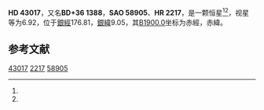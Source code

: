 {{Starbox begin
| name = HD 43017
}}
{{Starbox observe
| epoch = [[J2000.0|J2000.0]]
| constell = {{星座名待查}}<ref name=SIMBAD>{{cite web
 | url=http://simbad.u-strasbg.fr/simbad/sim-id?Ident=HR+2217
 | title=Pulsating variable Star
 | publisher=Centre de Données astronomiques de Strasbourg
 | work=SIMBAD
 | accessdate=2012-07-13
 | archive-date=2016-03-17
 | archive-url=https://web.archive.org/web/20160317011625/http://simbad.u-strasbg.fr/simbad/sim-id?Ident=HR+2217
 | dead-url=no
 }}</ref><ref name=DATA>{{cite web
 | url=http://vizier.u-strasbg.fr/viz-bin/VizieR-5?-out.add=.&-source=5050&-corr=PK=HR&-out.max=9999&HR=2217
 | title=VizieR Detailed Page
 | accessdate=2012-07-13
 | archive-date=2016-03-04
 | archive-url=https://web.archive.org/web/20160304235023/http://vizier.u-strasbg.fr/viz-bin/VizieR-5?-out.add=.&-source=5050&-corr=PK=HR&-out.max=9999&HR=2217
 | dead-url=no
 }}</ref>
| 星官 = 
| ra = {{RA|6|15|39}}<ref name=SIMBAD /><ref name=DATA />
| dec = {{DEC|+36|8|55}}<ref name=SIMBAD /><ref name=DATA />
| appmag_v = 6.92<ref name=SIMBAD /><ref name=DATA />
}}
{{Starbox character
| class = F4IV<ref name=SIMBAD /><ref name=DATA />
| b-v = 0.45<ref name=SIMBAD /><ref name=DATA />
| u-b = -0.02<ref name=SIMBAD /><ref name=DATA />
| r-i = <ref name=SIMBAD /><ref name=DATA />
| variable = 
}}
{{Starbox astrometry
| radial_v = -0.02
| prop_mo_ra = 7
| parallax = 
| p_error = 
}}
{{Starbox catalog
| names =BD+36 1388，[[SAO星表|SAO]] 58905，[[HD星表|HD]] 43017，[[HR星表|HR]] 2217}}
{{Starbox reference |Simbad=HR+2217}}
{{Starbox end}}

'''HD 43017'''，又名'''BD+36 1388'''，'''SAO 58905'''、'''HR 2217'''，是一颗恒星<ref name=SIMBAD /><ref name=DATA />，视星等为6.92，位于[[銀道座標系|銀經]]176.81，[[銀道座標系|銀緯]]9.05，其[[B1900.0|B1900.0]]坐标为赤經{{RA|6|8|54.6}}，赤緯{{DEC|+36|9.05|42}}。

== 参考文献 ==
{{reflist}}

{{star-stub}}

[[Category:HD和HDE天體|43017]]
[[Category:HR天體|2217]]
[[Category:SAO天體|58905]]